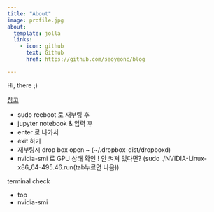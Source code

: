 ```yaml
---
title: "About"
image: profile.jpg
about:
  template: jolla
  links:
    - icon: github
      text: Github
      href: https://github.com/seoyeonc/blog

---
```


Hi, there ;)

[참고](https://miruetoto.github.io/yechan/%EC%A6%90%EC%B0%BE/2000/01/05/(%EC%A6%90%EC%B0%BE)-%EC%A3%BC%ED%94%BC%ED%84%B0%EB%9E%A9-%EC%A6%90%EC%B0%BE.html)

- sudo reeboot 로 재부팅 후
- jupyter notebook & 입력 후
- enter 로 나가서
- exit 하기
- 재부팅시 drop box open ~ (~/.dropbox-dist/dropboxd)
- nvidia-smi 로 GPU 상태 확인 ! 안 켜져 있다면? (sudo ./NVIDIA-Linux-x86_64-495.46.run(tab누르면 나옴))

terminal check

- top
- nvidia-smi
